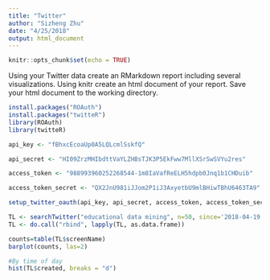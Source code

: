 ```yaml
---
title: "Twitter"
author: "Sizheng Zhu"
date: "4/25/2018"
output: html_document
---
```


```r
knitr::opts_chunk$set(echo = TRUE)

```


Using your Twitter data create an RMarkdown report including several visualizations. Using knitr create an html document of your report. Save your html document to the working directory.

```r
install.packages("ROAuth")
install.packages("twitteR")
library(ROAuth)
library(twitteR)

api_key <- "fBhxcEcoaUp0A5LQLcmlSskfQ"

api_secret <- "HI09ZrzMHIbdttVaYLZHBsTJK3P5EkFww7MllXSrSwSVYu2res"

access_token <- "988993960252268544-1m8IaVafReELH5hdpb0Jnq1b1CHDuib"

access_token_secret <- "QX2JnU981iJJom2P1iJ3AxyetbU9mlBHiwTBhU6463TA9"

setup_twitter_oauth(api_key, api_secret, access_token, access_token_secret)

TL <- searchTwitter("educational data mining", n=50, since='2018-04-19', until='2018-04-25')#Make sure you change the dates here to be 6 days from today.
TL <- do.call("rbind", lapply(TL, as.data.frame))

counts=table(TL$screenName)
barplot(counts, las=2)

#By time of day
hist(TL$created, breaks = "d")
```